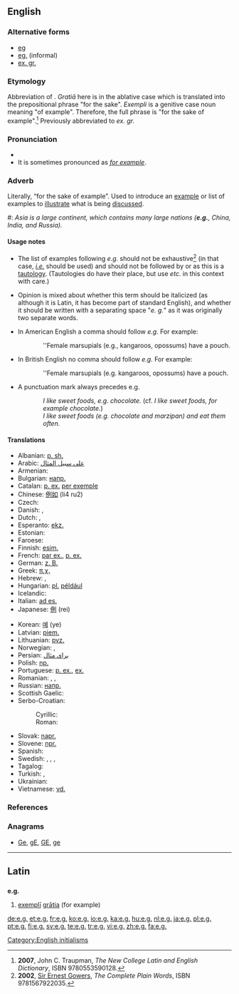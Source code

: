 {{also|Appendix:Variations of "eg"}}
==English==

===Alternative forms===
* [[eg]]
* [[eg.]] (informal)
* [[ex. gr.]]

===Etymology===
Abbreviation of {{etyl|la}} {{term|exempli gratia|exemplī grātiā|lang=la|for example}}. ''Gratiā'' here is in the ablative case which is translated into the prepositional phrase "for the sake". ''Exempli'' is a genitive case noun meaning "of example". Therefore, the full phrase is "for the sake of example".<ref>'''2007''', John C. Traupman, ''The New College Latin and English Dictionary'', ISBN 9780553590128.</ref> Previously abbreviated to ''ex. gr.''

===Pronunciation===
* {{IPA|/iːdʒiː/}}
* It is sometimes pronounced as ''[[for example]]''.

===Adverb===
Literally, “for the sake of example”.  Used to introduce an [[example]] or list of examples to [[illustrate]] what is being [[discuss]]ed.

#: ''Asia is a large continent, which contains many large nations ('''e.g.''', China, India, and Russia).''

====Usage notes====
* The list of examples following ''e.g.'' should not be exhaustive<ref>'''2002''', [[w:Ernest Gowers|Sir Ernest Gowers]], ''The Complete Plain Words'', ISBN 9781567922035.</ref> (in that case, ''[[i.e.]]'' should be used) and should not be followed by {{term|et cetera}} or {{term|etc.}} as this is a [[tautology]].  (Tautologies do have their place, but use ''etc.'' in this context with care.)

* Opinion is mixed about whether this term should be italicized (as although it is Latin, it has become part of standard English), and whether it should be written with a separating space "''e. g.''" as it was originally two separate words.

* In American English a comma should follow ''e.g.'' For example:
:: ''Female marsupials (e.g., kangaroos, opossums) have a pouch.

* In British English no comma should follow ''e.g.'' For example:
:: ''Female marsupials (e.g. kangaroos, opossums) have a pouch.

* A punctuation mark always precedes e.g.
:: ''I like sweet foods, e.g. chocolate.''  (cf. ''I like sweet foods, for example chocolate.'')
:: ''I like sweet foods (e.g. chocolate and marzipan) and eat them often.''

====Translations====
{{trans-top|abbreviation for “for example”}}
* Albanian: [[p. sh.]] {{qualifier|[[për shembull]]}}
* Arabic: [[على سبيل المثال]]
* Armenian: {{t|hy|օր.|tr=òr.}} {{qualifier|[[օրինակ]]}}
* Bulgarian: [[напр.]] {{qualifier|[[например]]}}
* Catalan: [[p. ex.]] [[per exemple]]
* Chinese: [[例如]] (li4 ru2)
* Czech: {{t+|cs|např.}}
* Danish: {{t+|da|f.eks.}}, {{t+|da|fx}} {{qualifier|{{t|da|for eksempel}}}}
* Dutch: {{t-|nl|bv.}}, {{t-|nl|bijv.}} {{qualifier|{{t+|nl|bijvoorbeeld}}}}
* Esperanto: [[ekz.]] {{qualifier|[[ekzemple]]}}
* Estonian: {{t|et|nt}}
* Faroese: {{t|fo|t.d.}} {{qualifier|{{t|fo|til dømis}}}}
* Finnish: [[esim.]] {{qualifier|[[esimerkiksi]]}}
* French: [[par ex.]], [[p. ex.]] {{qualifier|[[par exemple]]}}<!-- are both right? -->
* German: [[z. B.]] {{qualifier|[[zum Beispiel]]}}
* Greek: [[π.χ.]] {{qualifier|[[παραδείγματος χάριν]]}}
* Hebrew: {{t|he|לדוגמה|tr=l'dugmá}}, {{t|he|למשל|tr=l'mashál}}
* Hungarian: [[pl.]] {{qualifier|written out}} [[például]]
* Icelandic: {{t|is|t.d.}} {{qualifier|{{t|is|til dæmis}}}}
* Italian: [[ad es.]] {{qualifier|[[ad esempio]]}}
* Japanese: [[例]] (rei)
{{trans-mid}}
* Korean: [[예]] (ye)
* Latvian: [[piem.]] {{qualifier|[[piemēram]]}}
* Lithuanian: [[pvz.]] {{qualifier|[[pavyzdžiui]]}}
* Norwegian: {{t|no|f.eks.}} {{qualifier|{{t|no|for eksempel}}}}, {{t|no|t.d.}} {{qualifier|{{t|no|til dømes}}}}
* Persian: [[براي مثال]]
* Polish: [[np.]] {{qualifier|[[na]] [[przykład]]}}
* Portuguese: [[p. ex.]], [[ex.]] {{qualifier|[[por exemplo]]}}
* Romanian: {{t-|ro|de exemplu}},  {{t|ro| de ex.}},  {{t-|ro|e.g.}}
* Russian: [[напр.]] {{qualifier|[[например]]}}
* Scottish Gaelic: {{t-|gd|me|xs=Scottish Gaelic}}
* Serbo-Croatian:
*: Cyrillic: {{t|sh|нпр.}} {{qualifier|[[на]] [[пример]]}}
*: Roman: {{t|sh|npr.}} {{qualifier|[[na]] [[primer]]}}
* Slovak: [[napr.]] {{qualifier|[[napríklad]]}}
* Slovene: [[npr.]] {{qualifier|[[na]] [[primer]]}}
* Spanish: {{t-|es|por ejemplo}}
* Swedish: {{t+|sv|t.ex.}}, {{t+|sv|t ex}}, {{t-|sv|tex.}} {{t-|sv|t. ex.}} {{qualifier|{{t+|sv|till exempel}}}}, {{t+|sv|exempelvis}}
* Tagalog: {{t|tl|halimbawa}}
* Turkish: {{t|tr|örneğin}},  {{t+|tr|mesela}}
* Ukrainian: {{t|uk|наприклад|tr=napryklad|xs=Ukrainian}}
* Vietnamese: [[vd.]] {{qualifier|[[ví dụ]]}}
{{trans-bottom}}

===References===
<references/>

===Anagrams===
* [[Ge#English|Ge]], [[gE#English|gE]], [[GE#English|GE]], [[ge#English|ge]]

[[Category:English initialisms]]

----

==Latin==

==={{abbreviation|Latin}}===
'''e.g.'''

# [[exemplum#Latin|exemplī]] [[gratia|grātia]] (for example)

[[de:e.g.]]
[[et:e.g.]]
[[fr:e.g.]]
[[ko:e.g.]]
[[io:e.g.]]
[[ka:e.g.]]
[[hu:e.g.]]
[[nl:e.g.]]
[[ja:e.g.]]
[[pl:e.g.]]
[[pt:e.g.]]
[[fi:e.g.]]
[[sv:e.g.]]
[[te:e.g.]]
[[tr:e.g.]]
[[vi:e.g.]]
[[zh:e.g.]]
[[fa:e.g.]]